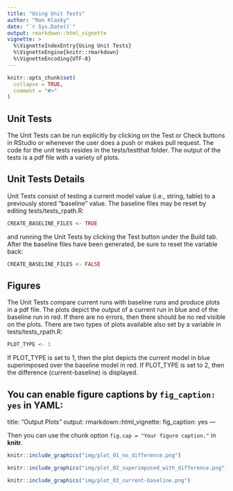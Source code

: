 ```yaml
---
title: "Using Unit Tests"
author: "Ron Klasky"
date: "`r Sys.Date()`"
output: rmarkdown::html_vignette
vignette: >
  %\VignetteIndexEntry{Using Unit Tests}
  %\VignetteEngine{knitr::rmarkdown}
  %\VignetteEncoding{UTF-8}
---
```


```r
knitr::opts_chunk$set(
  collapse = TRUE,
  comment = "#>"
)
```

## Unit Tests

The Unit Tests can be run explicitly by clicking on the Test or Check buttons in RStudio or whenever the user does a push or makes pull request. The code for the unit tests resides in the tests/testthat folder. The output of the tests is a pdf file with a variety of plots.

## Unit Tests Details

Unit Tests consist of testing a current model value (i.e., string, table) to a previously stored "baseline" value. The baseline files may be reset by editing tests/tests_rpath.R:

```r
CREATE_BASELINE_FILES <- TRUE
```

and running the Unit Tests by clicking the Test button under the Build tab.  After the baseline files have been 
generated, be sure to reset the variable back:

```r
CREATE_BASELINE_FILES <- FALSE
```

## Figures

The Unit Tests compare current runs with baseline runs and produce plots in a pdf file. The plots depict the output of a current run in blue and of the baseline run in red. If there are no errors, then there should be no red visible on the plots. There are two types of plots available also set by a variable in tests/tests_rpath.R:

```r
PLOT_TYPE <- 1 
```

If PLOT_TYPE is set to 1, then the plot depicts the current model in blue superimposed over the baseline model in red. If PLOT_TYPE is set to 2, then the difference (current-baseline) is displayed.


You can enable figure captions by `fig_caption: yes` in YAML:
---
title: "Output Plots"
output:
  rmarkdown::html_vignette:
    fig_caption: yes
---

Then you can use the chunk option `fig.cap = "Your figure caption."` in **knitr**.

```r
knitr::include_graphics("img/plot_01_no_difference.png")
```

```r
knitr::include_graphics("img/plot_02_superimposed_with_difference.png")
```

```r
knitr::include_graphics("img/plot_03_current-baseline.png")
```
